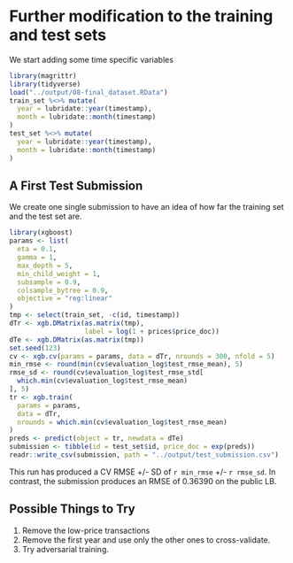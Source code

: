 # Further modification to the training and test sets

We start adding some time specific variables

```r
library(magrittr)
library(tidyverse)
load("../output/08-final_dataset.RData")
train_set %<>% mutate(
  year = lubridate::year(timestamp),
  month = lubridate::month(timestamp)
)
test_set %<>% mutate(
  year = lubridate::year(timestamp),
  month = lubridate::month(timestamp)
)
```

## A First Test Submission

We create one single submission to have an idea of how far the training set and the test set are.

```r
library(xgboost)
params <- list(
  eta = 0.1, 
  gamma = 1,
  max_depth = 5,
  min_child_weight = 1,
  subsample = 0.9,
  colsample_bytree = 0.9,
  objective = "reg:linear"
)
tmp <- select(train_set, -c(id, timestamp))
dTr <- xgb.DMatrix(as.matrix(tmp), 
                   label = log(1 + prices$price_doc))
dTe <- xgb.DMatrix(as.matrix(tmp))
set.seed(123)
cv <- xgb.cv(params = params, data = dTr, nrounds = 300, nfold = 5)
min_rmse <- round(min(cv$evaluation_log$test_rmse_mean), 5)
rmse_sd <- round(cv$evaluation_log$test_rmse_std[
  which.min(cv$evaluation_log$test_rmse_mean)
], 5)
tr <- xgb.train(
  params = params, 
  data = dTr, 
  nrounds = which.min(cv$evaluation_log$test_rmse_mean)
)
preds <- predict(object = tr, newdata = dTe)
submission <- tibble(id = test_set$id, price_doc = exp(preds))
readr::write_csv(submission, path = "../output/test_submission.csv")
```

This run has produced a CV RMSE +/- SD of `r min_rmse` +/- 
`r rmse_sd`. In contrast, the submission produces an RMSE of 0.36390 on the public LB.

## Possible Things to Try

1. Remove the low-price transactions
2. Remove the first year and use only the other ones to cross-validate.
3. Try adversarial training.
